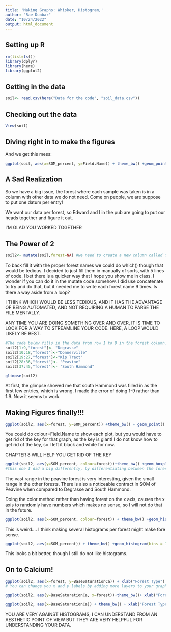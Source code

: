 ```yaml
---
title: 'Making Graphs: Whisker, Histogram,'
author: "Rae Dunbar"
date: "10/24/2022"
output: html_document
---
```


## Setting up R
```r
rm(list=ls())
library(dplyr)
library(here)
library(ggplot2)
```

## Getting in the data
```r
soil<- read.csv(here("Data for the code", "soil_data.csv"))
```

## Checking out the data
```r
View(soil)
```

## Diving right in to make the figures

And we get this mess:
```r

ggplot(soil, aes(x=SOM_percent, y=Field.Name)) + theme_bw() +geom_point()
```

## A Sad Realization

So we have a big issue, the forest where each sample was taken is in a column with other data we do not need. Come on people, we are suppose to put one datum per entry! 

We want our data per forest, so Edward and I in the pub are going to put our heads together and figure it out. 

I'M GLAD YOU WORKED TOGETHER


## The Power of 2
```r
soil2<- mutate(soil,forest=NA) #we need to create a new column called forest.I just filled it in with NA for now.
```

To back fill it with the proper forest names we could do which() though that would be tedious. I decided to just fill them in manually of sorts, with 5 lines of code. I bet there is a quicker way that I hope you show me in class. I wonder if you can do it in the mutate code somehow. I did use concatenate to try and do that, but it needed me to write each forest name 9 times. Is there a way aside from a loop? 

I THINK WHICH WOULD BE LESS TEDIOUS, AND IT HAS THE ADVANTAGE OF BEING AUTOMATED, AND NOT REQUIRING A HUMAN TO PARSE THE FILE MENTALLY.

ANY TIME YOU ARE DOING SOMETHING OVER AND OVER, IT IS TIME TO LOOK FOR A WAY TO STREAMLINE YOUR CODE. HERE, A LOOP WOULD LIKELY BE BEST.
```r
#The code below fills in the data from row 1 to 9 in the forest column.
soil2[1:9,"forest"]<- "Degrasse" 
soil2[10:18,"forest"]<-"Donnerville"
soil2[19:27,"forest"]<-"Kip Tract"
soil2[28:36,"forest"]<- "Peavine"
soil2[37:45,"forest"]<- "South Hammond"

glimpse(soil2)
```

At first, the glimpse showed me that south Hammond was filled in as the first few entries, which is wrong. I made the error of doing 1-9 rather than 1:9. Now it seems to work.

## Making Figures finally!!!
```r
ggplot(soil2, aes(x=forest, y=SOM_percent)) +theme_bw() + geom_point() 
```
You could do colour=Field.Name to show each plot, but you would have to get rid of the key for that graph, as the key is giant! I do not know how to get rid of the key, so I left it black and white for now. 

CHAPTER 8 WILL HELP YOU GET RID OF THE KEY

```r
ggplot(soil2, aes(y=SOM_percent, colour=forest))+theme_bw() +geom_boxplot()
#this one I did a big differently, by differentiating between the forest treatment by color. 
```
The vast range in the peavine forest is very interesting, given the small range in the other forests. There is also a noticeable contract in SOM of Peavine when compared to Degrasse and South Hammond. 

Doing the color method rather than having forest on the x axis, causes the x axis to randomly have numbers which makes no sense, so I will not do that in the future.

```r
ggplot(soil2, aes(x=SOM_percent, colour=forest)) + theme_bw() +geom_histogram()
```
This is weird.... I think making several histograms per forest might make fore sense. 

```r
ggplot(soil2, aes(x=SOM_percent)) + theme_bw() +geom_histogram(bins = 10)+facet_wrap(~forest) #bins increases the width of the boxes so it is easier to see. 
```

This looks a bit better, though I still do not like histograms. 

## On to Calcium!

```r
ggplot(soil2, aes(x=forest, y=BaseSaturationCa)) + xlab("Forest Type") + ylab("Calcium ppm") +theme_bw() + geom_point() 
# You can change you x and y labels by adding more layers to your graph with xlab and ylab
```
```r
ggplot(soil2, aes(y=BaseSaturationCa, x=forest))+theme_bw()+ xlab("Forest Type") + ylab("Calcium ppm") +geom_boxplot()
```
```r
ggplot(soil2, aes(x=BaseSaturationCa)) + theme_bw() + xlab("Forest Type") + ylab("Calcium ppm") +geom_histogram(bins = 10)+ facet_wrap(~forest) #bins increases the width of the boxes so it is easier to see. 
```
YOU ARE VERY AGAINST HISTOGRAMS; I CAN UNDERSTAND FROM AN AESTHETIC POINT OF VIEW BUT THEY ARE VERY HELPFUL FOR UNDERSTANDING YOUR DATA.

